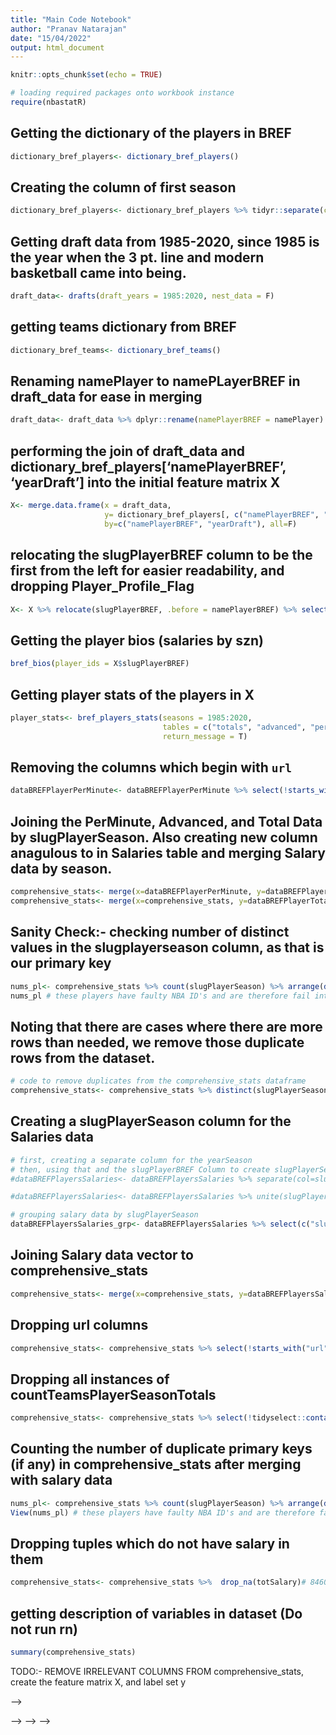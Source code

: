 ```yaml
---
title: "Main Code Notebook"
author: "Pranav Natarajan"
date: "15/04/2022"
output: html_document
---
```


```r
knitr::opts_chunk$set(echo = TRUE)
```

```r
# loading required packages onto workbook instance
require(nbastatR)
```

## Getting the dictionary of the players in BREF
```r
dictionary_bref_players<- dictionary_bref_players()
```

## Creating the column of first season
```r
dictionary_bref_players<- dictionary_bref_players %>% tidyr::separate(col=slugSeasonRookie, into = c('yearDraft', NA), remove=F)
```


## Getting draft data from 1985-2020, since 1985 is the year when the 3 pt. line and modern basketball came into being.
```r
draft_data<- drafts(draft_years = 1985:2020, nest_data = F)
```

## getting teams dictionary from BREF
```r
dictionary_bref_teams<- dictionary_bref_teams()
```

## Renaming namePlayer to namePLayerBREF in draft_data for ease in merging
```r
draft_data<- draft_data %>% dplyr::rename(namePlayerBREF = namePlayer)
```

## performing the join of draft_data and dictionary_bref_players['namePlayerBREF', 'yearDraft'] into the initial feature matrix X
```r
X<- merge.data.frame(x = draft_data, 
                     y= dictionary_bref_players[, c("namePlayerBREF", "yearDraft", "slugPlayerBREF")],
                     by=c("namePlayerBREF", "yearDraft"), all=F)
```


## relocating the slugPlayerBREF column to be the first from the left for easier readability, and dropping Player_Profile_Flag
```r
X<- X %>% relocate(slugPlayerBREF, .before = namePlayerBREF) %>% select(!(PLAYER_PROFILE_FLAG))
```


## Getting the player bios (salaries by szn)
```r
bref_bios(player_ids = X$slugPlayerBREF)
```


## Getting player stats of the players in X
```r
player_stats<- bref_players_stats(seasons = 1985:2020, 
                                  tables = c("totals", "advanced", "per_minute"),
                                  return_message = T)
```

## Removing the columns which begin with `url`
```r
dataBREFPlayerPerMinute<- dataBREFPlayerPerMinute %>% select(!starts_with("url"))
```

## Joining the PerMinute, Advanced, and Total Data by slugPlayerSeason. Also creating new column anagulous to in Salaries table and merging Salary data by season.
```r
comprehensive_stats<- merge(x=dataBREFPlayerPerMinute, y=dataBREFPlayerAdvanced, by="slugPlayerSeason", all=F)
comprehensive_stats<- merge(x=comprehensive_stats, y=dataBREFPlayerTotals, by="slugPlayerSeason", all=F)
```

## Sanity Check:- checking number of distinct values in the slugplayerseason column, as that is our primary key
```r
nums_pl<- comprehensive_stats %>% count(slugPlayerSeason) %>% arrange(desc(n)) %>% head()
nums_pl # these players have faulty NBA ID's and are therefore fail integrity check
```

## Noting that there are cases where there are more rows than needed, we remove those duplicate rows from the dataset.
```r
# code to remove duplicates from the comprehensive_stats dataframe
comprehensive_stats<- comprehensive_stats %>% distinct(slugPlayerSeason, .keep_all = T)# nrow = 15610
```

## Creating a slugPlayerSeason column for the Salaries data
```r
# first, creating a separate column for the yearSeason
# then, using that and the slugPlayerBREF Column to create slugPlayerSeason
#dataBREFPlayersSalaries<- dataBREFPlayersSalaries %>% separate(col=slugSeason, into=c("yearSeason", NA), sep='-')

#dataBREFPlayersSalaries<- dataBREFPlayersSalaries %>% unite(slugPlayerSeason, c("slugPlayerBREF", "yearSeason"))

# grouping salary data by slugPlayerSeason
dataBREFPlayersSalaries_grp<- dataBREFPlayersSalaries %>% select(c("slugPlayerSeason", "amountSalary")) %>% group_by(slugPlayerSeason) %>% summarise(totSalary = sum(amountSalary)) # this works! automatic summation of 
```

## Joining Salary data vector to comprehensive_stats
```r
comprehensive_stats<- merge(x=comprehensive_stats, y=dataBREFPlayersSalaries_grp, by="slugPlayerSeason", all=F) # Success! 8489
```


## Dropping url columns
```r
comprehensive_stats<- comprehensive_stats %>% select(!starts_with("url"))# 10 columns dropped. 109 variables currently
```

## Dropping all instances of countTeamsPlayerSeasonTotals
```r
comprehensive_stats<- comprehensive_stats %>% select(!tidyselect::contains("countTeamsPlayerSeasonTotals"))# 10 columns dropped
```

## Counting the number of duplicate primary keys (if any) in comprehensive_stats after merging with salary data
```r
nums_pl<- comprehensive_stats %>% count(slugPlayerSeason) %>% arrange(desc(n)) #%>% head()
View(nums_pl) # these players have faulty NBA ID's and are therefore fail integrity check
```

<!-- We see that there are duplicate salary values, causing these 300+ duplicate instances! -->

<!-- > length(nums_pl$n[which(nums_pl$n > 1)]) # cases where duplications exist -->
<!-- [1] 300 -->
<!-- > length(nums_pl$n[which(nums_pl$n == 2)]) -->
<!-- [1] 281 -->
<!-- > length(nums_pl$n[which(nums_pl$n == 3)]) -->
<!-- [1] 19 -->

## Dropping tuples which do not have salary in them
```r
comprehensive_stats<- comprehensive_stats %>%  drop_na(totSalary)# 8460 observations
```

## getting description of variables in dataset (Do not run rn)
```r
summary(comprehensive_stats)
```

TODO:- REMOVE IRRELEVANT COLUMNS FROM comprehensive_stats, create the feature matrix X, and label set y





<!-- ## BREF Awards -->
<!-- ```{r} -->
<!-- rookie_of_the_Year<- bref_awards(awards = "Rookie of the Year") -->
<!-- ``` -->

<!-- ## Subsetting BREF Award data from 1985 szn onwards -->
<!-- ```{r} -->
<!-- rookie_of_the_Year<- rookie_of_the_Year %>% dplyr::filter(slugSeason >= '1984-85') -->
<!-- ``` -->

<!-- ## adding yearDraft column for first  -->


<!-- ``` -->

<!-- ## nba stat draft data -->

<!-- ```{r} -->
<!-- draft_data<- drafts(draft_years = 2000:2017, nest_data = F, return_message = T) -->
<!-- ``` -->

<!-- ```{r} -->
<!-- draft_data<- draft_data %>% dplyr::filter(numberRound == 1) -->
<!-- ``` -->

<!-- ## nba salary, transaction, contract data -->

<!-- ```{r} -->
<!-- salary_data<- bref_bios(players = draft_data$namePlayer, assign_to_environment = T) -->
<!-- ``` -->

<!-- <!-- ## Filtering salary_data to only have salary information --> -->

<!-- <!-- ```{r} --> -->
<!-- <!-- salary_data<- salary_data %>% dplyr::filter(nameTable == 'Salaries') --> -->
<!-- <!-- ``` --> -->

<!-- UPDATE:- DO not need this salary information! look at dataBREFPlayersSalaries and dataBREFPlayersTransactions -->

<!-- # Subsetting Transactions table by only using player ids starting from 2000-01 -->

<!-- ## Clarifications of contract data:- -->

<!-- 1. NBA rookie contract is a four-year deal for first-round picks with the team having an option to keep the player for years three and four. -->

<!-- 2. A regular extension adds four new years to the original rookie contract. This deal can only be done before the fourth year of the rookie deal, so in signing a player will (barring trade) be tied to the team for another five years at that point. -->

<!-- 3. IF a player's rookie contract is not exercised for any of the option years, the player becomes an unrestricted free agent, and is free to negotiate and sign with another team. That then becomes their second contract -->


<!-- ## getting bref players data -->

<!-- ```{r} -->
<!-- players_data<- bref_players_stats(seasons = 2009:2018,  -->
<!--                                   tables = c("totals", "advanced", "per_game"),  -->
<!--                                   nest_data = F) -->
<!-- ``` -->



<!-- ## Subsetting the transaction data with data only from 2000-01 season (i.e, from 2000-06-28 until end of 2017 szn) -->

<!-- ```{r} -->
<!-- dataBREFPlayersTransactions<- dataBREFPlayersTransactions %>% dplyr::filter(dateTransaction >= '2000-06-28') -->
<!-- ``` -->

<!-- ## Subsetting the transaction data without G-league info -->

<!-- ```{r} -->
<!-- dataBREFPlayersTransactions<- dataBREFPlayersTransactions %>% dplyr::filter(isGLeagueMovement == FALSE) -->
<!-- ``` -->

<!-- ## Subsetting the salary table to only have data of players drafted from 2000-01 szn onwards -->
<!-- ```{r} -->
<!-- all_player_ids_2000_onwards<- unique(dataBREFPlayersTransactions$slugPlayerBREF) -->
<!-- dataBREFPlayersSalaries1<- dataBREFPlayersSalaries %>% dplyr::filter(slugPlayerBREF %in% all_player_ids_2000_onwards) -->
<!-- ``` -->

<!-- ## Getting data on every single NBA player -->

<!-- ```{r} -->
<!-- #assign_bref_data() -->
<!-- assign_nba_players() -->
<!-- assign_nba_teams() -->
<!-- ``` -->

<!-- ## getting dictionary of bref player database -->

<!-- ```{r} -->
<!-- dictionary_bref_players<- dictionary_bref_players() -->
<!-- ``` -->

<!-- Realising that there exists a `slugSeasonRookie` column, allowing for easier subsetting of BREF reference data, we can then use the respective player IDs whose rookie seasons started from 2000-01 up until 2017-18. -->

<!-- ## getting new subset of bref bio data, and getting bref player data tables based on slugplayer ids. -->

<!-- ```{r} -->
<!-- slugPlayerBREF_rookie<- dictionary_bref_players$slugPlayerBREF[which(dictionary_bref_players$slugSeasonRookie >= '2000-01' & dictionary_bref_players$slugSeasonRookie <= '2017-18')] -->
<!-- ``` -->

<!-- ## getting bref bios for the rookies -->
<!-- ```{r} -->
<!-- bref_bios(player_ids = slugPlayerBREF_rookie, assign_to_environment = T) -->
<!-- ``` -->


<!-- TODO:- Split year columns in BREF data tables by delimiter '-', and look to subset tables of data salaries to given player names in draft dataset. You can do that by inner joining the dataframes together. -->

<!-- ```{r} -->
<!-- # first, splitting the slugSeasonRookie column by delimiter '-' -->
<!-- dictionary_bref_players<- dictionary_bref_players %>% tidyr::separate(col=slugSeasonRookie, into=c("RookieSzn", NA), sep='-') -->
<!-- ``` -->

<!-- ```{r} -->
<!-- # Now, left joining the bref dictionary based on player name and year -->
<!-- # left joining, because we want all players in draft data if they do not have rookie-szn data -->

<!-- draft_data1<- merge(x=draft_data, y=dictionary_bref_players, by.x = c('namePlayer', 'yearDraft'), by.y=c('namePlayerBREF', 'RookieSzn')) -->
<!-- ``` -->

<!-- NOTE:- 3 point line and rules started 1980 onwards. Get data from 1980 to 2020- 40 years of rookie data and contract info to deal with. -->

<!-- ```{r} -->
<!-- # now, using the bref player ids to get the data of each player -->
<!-- draft_data1<- merge(x=draft_data1, y=dataBREFPlayerAdvanced, by=c('slugPlayerBREF')) -->
<!-- ``` -->

<!-- ```{r} -->
<!-- # merging salary data to draft_data1 -->
<!-- draft_data1<- merge(x=draft_data1, y=dataBREFPlayersSalaries, by=c('slugPlayerBREF')) -->
<!-- ``` -->

<!-- # Note:- look at draft_data1 and see what can be done. -->
<!-- # Possible grouping by id and yearSeason? -->

<!-- ```{r} -->
<!-- draft_data2<- draft_data1 %>% dplyr::group_by(slugPlayerBREF) -->
<!-- ``` -->